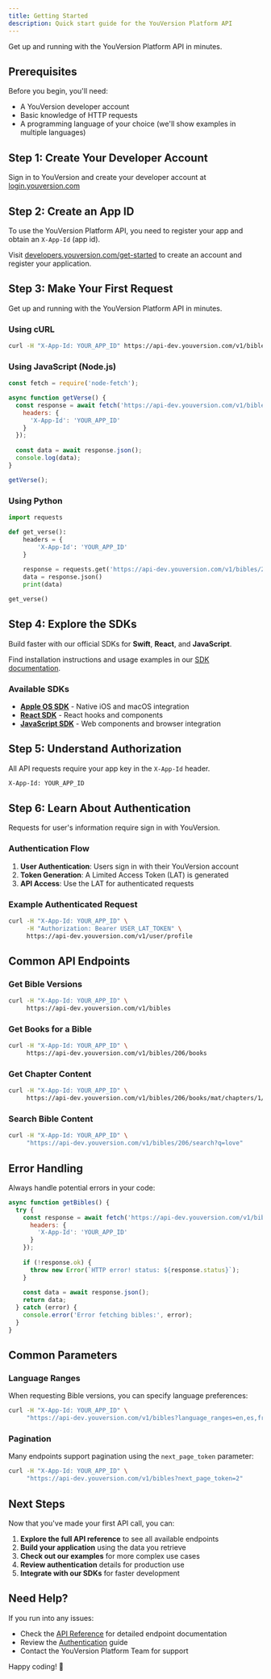 ```yaml
---
title: Getting Started
description: Quick start guide for the YouVersion Platform API
---
```


<PageBanner 
  message="🚀 New to YouVersion Platform? Start here! This guide will walk you through the basics." 
  color="tip" 
  dismissible={false} 
/>

Get up and running with the YouVersion Platform API in minutes.

## Prerequisites

Before you begin, you'll need:

- A YouVersion developer account
- Basic knowledge of HTTP requests
- A programming language of your choice (we'll show examples in multiple languages)

## Step 1: Create Your Developer Account

Sign in to YouVersion and create your developer account at [login.youversion.com](https://login.youversion.com)

## Step 2: Create an App ID

To use the YouVersion Platform API, you need to register your app and obtain an `X-App-Id` (app id).

Visit [developers.youversion.com/get-started](https://developers.youversion.com/get-started) to create an account and register your application.

## Step 3: Make Your First Request

Get up and running with the YouVersion Platform API in minutes.

### Using cURL

```bash
curl -H "X-App-Id: YOUR_APP_ID" https://api-dev.youversion.com/v1/bibles/206/books/jhn/chapters/3/verses/16
```

### Using JavaScript (Node.js)

```javascript
const fetch = require('node-fetch');

async function getVerse() {
  const response = await fetch('https://api-dev.youversion.com/v1/bibles/206/books/jhn/chapters/3/verses/16', {
    headers: {
      'X-App-Id': 'YOUR_APP_ID'
    }
  });
  
  const data = await response.json();
  console.log(data);
}

getVerse();
```

### Using Python

```python
import requests

def get_verse():
    headers = {
        'X-App-Id': 'YOUR_APP_ID'
    }
    
    response = requests.get('https://api-dev.youversion.com/v1/bibles/206/books/jhn/chapters/3/verses/16', headers=headers)
    data = response.json()
    print(data)

get_verse()
```

## Step 4: Explore the SDKs

Build faster with our official SDKs for **Swift**, **React**, and **JavaScript**.

Find installation instructions and usage examples in our [SDK documentation](/sdks).

### Available SDKs

- **[Apple OS SDK](/sdks/apple-os)** - Native iOS and macOS integration
- **[React SDK](/sdks/react)** - React hooks and components
- **[JavaScript SDK](/sdks/javascript)** - Web components and browser integration

## Step 5: Understand Authorization

All API requests require your app key in the `X-App-Id` header.

```bash
X-App-Id: YOUR_APP_ID
```

## Step 6: Learn About Authentication

Requests for user's information require sign in with YouVersion.

### Authentication Flow

1. **User Authentication**: Users sign in with their YouVersion account
2. **Token Generation**: A Limited Access Token (LAT) is generated
3. **API Access**: Use the LAT for authenticated requests

### Example Authenticated Request

```bash
curl -H "X-App-Id: YOUR_APP_ID" \
     -H "Authorization: Bearer USER_LAT_TOKEN" \
     https://api-dev.youversion.com/v1/user/profile
```

## Common API Endpoints

### Get Bible Versions

```bash
curl -H "X-App-Id: YOUR_APP_ID" \
     https://api-dev.youversion.com/v1/bibles
```

### Get Books for a Bible

```bash
curl -H "X-App-Id: YOUR_APP_ID" \
     https://api-dev.youversion.com/v1/bibles/206/books
```

### Get Chapter Content

```bash
curl -H "X-App-Id: YOUR_APP_ID" \
     https://api-dev.youversion.com/v1/bibles/206/books/mat/chapters/1/verses
```

### Search Bible Content

```bash
curl -H "X-App-Id: YOUR_APP_ID" \
     "https://api-dev.youversion.com/v1/bibles/206/search?q=love"
```

## Error Handling

Always handle potential errors in your code:

```javascript
async function getBibles() {
  try {
    const response = await fetch('https://api-dev.youversion.com/v1/bibles', {
      headers: {
        'X-App-Id': 'YOUR_APP_ID'
      }
    });
    
    if (!response.ok) {
      throw new Error(`HTTP error! status: ${response.status}`);
    }
    
    const data = await response.json();
    return data;
  } catch (error) {
    console.error('Error fetching bibles:', error);
  }
}
```

## Common Parameters

### Language Ranges

When requesting Bible versions, you can specify language preferences:

```bash
curl -H "X-App-Id: YOUR_APP_ID" \
     "https://api-dev.youversion.com/v1/bibles?language_ranges=en,es,fr"
```

### Pagination

Many endpoints support pagination using the `next_page_token` parameter:

```bash
curl -H "X-App-Id: YOUR_APP_ID" \
     "https://api-dev.youversion.com/v1/bibles?next_page_token=2"
```

## Next Steps

Now that you've made your first API call, you can:

1. **Explore the full API reference** to see all available endpoints
2. **Build your application** using the data you retrieve
3. **Check out our examples** for more complex use cases
4. **Review authentication** details for production use
5. **Integrate with our SDKs** for faster development

## Need Help?

If you run into any issues:

- Check the [API Reference](/api) for detailed endpoint documentation
- Review the [Authentication](/authentication) guide
- Contact the YouVersion Platform Team for support

Happy coding! 🚀 